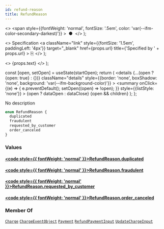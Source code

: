 ```yaml
---
id: refund-reason
title: RefundReason
---
```


  <>
    <span
      style={{fontWeight: 'normal', fontSize: '.5em', color: 'var(--ifm-color-secondary-darkest)'}}
    >
      &nbsp;●&nbsp;
    </span>
  </>
);

  <>
    Specification
    <a
      className="link"
      style={{fontSize: '1.5em', paddingLeft: '4px'}}
      target="_blank"
      href={props.url}
      title={'Specified by ' + props.url}
    >
      ⎘
    </a>
  </>
);

  <>
    <span className={props.class}>{props.text}</span>
  </>
);


  const [open, setOpen] = useState(startOpen);
  return (
    <details
      {...(open ? {open: true} : {})}
      className="details"
      style={{border: 'none', boxShadow: 'none', background: 'var(--ifm-background-color)'}}
    >
      <summary
        onClick={(e) => {
          e.preventDefault();
          setOpen((open) => !open);
        }}
        style={{listStyle: 'none'}}
      >
        {open ? dataOpen : dataClose}
      </summary>
      {open && children}
    </details>
  );
};

No description

```graphql
enum RefundReason {
  duplicated
  fraudulent
  requested_by_customer
  order_canceled
}
```

### Values

#### [<code style={{ fontWeight: 'normal' }}>RefundReason.<b>duplicated</b></code>](#)

#### [<code style={{ fontWeight: 'normal' }}>RefundReason.<b>fraudulent</b></code>](#)

#### [<code style={{ fontWeight: 'normal' }}>RefundReason.<b>requested_by_customer</b></code>](#)

#### [<code style={{ fontWeight: 'normal' }}>RefundReason.<b>order_canceled</b></code>](#)

### Member Of

[`Charge`](/docs/apis/graphql/types/objects/charge.mdx) <Badge class="badge badge--secondary badge--relation" text="object"/><Bullet />[`ChargeEventObject`](/docs/apis/graphql/types/objects/charge-event-object.mdx) <Badge class="badge badge--secondary badge--relation" text="object"/><Bullet />[`Payment`](/docs/apis/graphql/types/objects/payment.mdx) <Badge class="badge badge--secondary badge--relation" text="object"/><Bullet />[`RefundPaymentInput`](/docs/apis/graphql/types/inputs/refund-payment-input.mdx) <Badge class="badge badge--secondary badge--relation" text="input"/><Bullet />[`UpdateChargeInput`](/docs/apis/graphql/types/inputs/update-charge-input.mdx) <Badge class="badge badge--secondary badge--relation" text="input"/>
